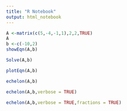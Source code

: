 ```yaml
---
title: "R Notebook"
output: html_notebook
---
```




```r
A <-matrix(c(5,-4,-1,1),2,2,TRUE)
A
b <-c(-10,2)
showEqn(A,b)
```
```r
Solve(A,b)
```



```r
plotEqn(A,b)
```
```r
echelon(A,b)
```


```r
echelon(A,b,verbose = TRUE)
```
```r
echelon(A,b,verbose = TRUE,fractions = TRUE)
```


